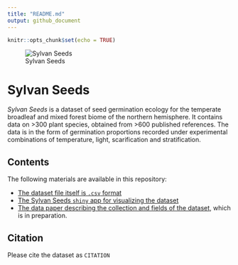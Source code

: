 ```yaml
---
title: "README.md"
output: github_document
---
```


```r
knitr::opts_chunk$set(echo = TRUE)
```

![Sylvan Seeds](data/2017070313 Blue Ridge Parkway small.jpg)

# Sylvan Seeds

*Sylvan Seeds* is a dataset of seed germination ecology for the temperate broadleaf and mixed forest biome of the northern hemisphere. It contains data on >300 plant species, obtained from >600 published references. The data is in the form of germination proportions recorded under experimental combinations of temperature, light, scarification and stratification.

## Contents

The following materials are available in this repository:

* [The dataset file itself is `.csv` format](https://github.com/efernandezpascual/sylvanseeds/blob/master/results/Supplementary%20material%206%20-%20Database.csv)
* [The Sylvan Seeds `shiny` app for visualizing the dataset](https://sylvanseeds.shinyapps.io/sylvanseeds/)
* [The data paper describing the collection and fields of the dataset](https://github.com/efernandezpascual/sylvanseeds/blob/master/doc/last/last.md), which is in preparation.

## Citation

Please cite the dataset as `CITATION`